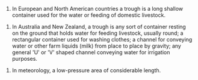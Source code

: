 # In European and North American countries a trough is a long shallow container used for the water or feeding of domestic livestock. 

# In Australia and New Zealand, a trough is any sort of container resting on the ground that holds water for feeding livestock, usually round; a rectangular container used for washing clothes; a channel for conveying water or other farm liquids (milk) from place to place by gravity; any general 'U' or 'V' shaped channel conveying water for irrigation purposes. 

# In meteorology, a low-pressure area of considerable length. 

{{stub}}